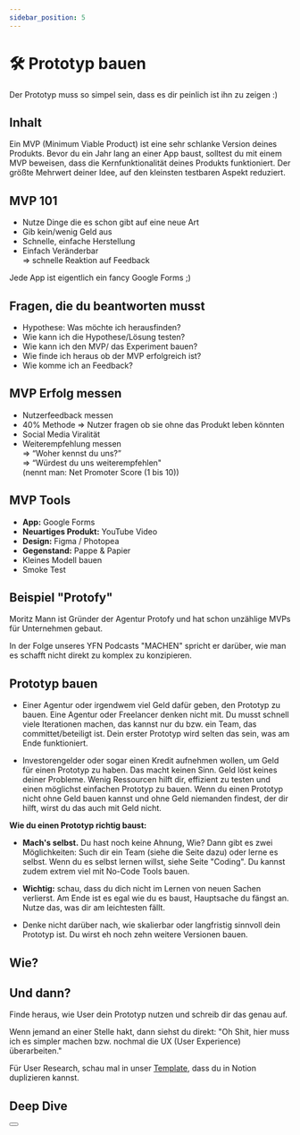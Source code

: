 ```yaml
---
sidebar_position: 5
---
```


# 🛠️ Prototyp bauen

<Admonition icon="🫣">
  Der Prototyp muss so simpel sein, dass es dir peinlich ist ihn zu zeigen :)
</Admonition>

## Inhalt

Ein MVP (Minimum Viable Product) ist eine sehr schlanke Version deines Produkts. Bevor du ein Jahr lang an einer App baust, solltest du mit einem MVP beweisen, dass die Kernfunktionalität deines Produkts funktioniert. Der größte Mehrwert deiner Idee, auf den kleinsten testbaren Aspekt reduziert.

<YouTube videoId="1hHMwLxN6EM" />

## MVP 101

- Nutze Dinge die es schon gibt auf eine neue Art
- Gib kein/wenig Geld aus
- Schnelle, einfache Herstellung
- Einfach Veränderbar\
  => schnelle Reaktion auf Feedback

Jede App ist eigentlich ein fancy Google Forms ;)

## Fragen, die du beantworten musst

- Hypothese: Was möchte ich herausfinden?
- Wie kann ich die Hypothese/Lösung testen?
- Wie kann ich den MVP/ das Experiment bauen?
- Wie finde ich heraus ob der MVP erfolgreich ist?
- Wie komme ich an Feedback?

## MVP Erfolg messen

- Nutzerfeedback messen
- 40% Methode => Nutzer fragen ob sie ohne das Produkt leben könnten
- Social Media Viralität
- Weiterempfehlung messen\
  => “Woher kennst du uns?”\
  => “Würdest du uns weiterempfehlen"\
  (nennt man: Net Promoter Score (1 bis 10))

## MVP Tools

- **App:** Google Forms
- **Neuartiges Produkt:** YouTube Video
- **Design:** Figma / Photopea
- **Gegenstand:** Pappe & Papier
- Kleines Modell bauen
- Smoke Test

## Beispiel "Protofy"

Moritz Mann ist Gründer der Agentur Protofy und hat schon unzählige MVPs für Unternehmen gebaut.

In der Folge unseres YFN Podcasts "MACHEN" spricht er darüber, wie man es schafft nicht direkt zu komplex zu konzipieren.

<Spotify source="https://open.spotify.com/episode/7eTXfhDadAouUmTnpKAJeL" />

## Prototyp bauen

- Einer Agentur oder irgendwem viel Geld dafür geben, den Prototyp zu bauen. Eine Agentur oder Freelancer denken nicht mit. Du musst schnell viele Iterationen machen, das kannst nur du bzw. ein Team, das committet/beteiligt ist. Dein erster Prototyp wird selten das sein, was am Ende funktioniert.

- Investorengelder oder sogar einen Kredit aufnehmen wollen, um Geld für einen Prototyp zu haben. Das macht keinen Sinn. Geld löst keines deiner Probleme. Wenig Ressourcen hilft dir, effizient zu testen und einen möglichst einfachen Prototyp zu bauen. Wenn du einen Prototyp nicht ohne Geld bauen kannst und ohne Geld niemanden findest, der dir hilft, wirst du das auch mit Geld nicht.

**Wie du einen Prototyp richtig baust:**

- **Mach's selbst.** Du hast noch keine Ahnung, Wie? Dann gibt es zwei Möglichkeiten: Such dir ein Team (siehe die Seite dazu) oder lerne es selbst. Wenn du es selbst lernen willst, siehe Seite "Coding". Du kannst zudem extrem viel mit No-Code Tools bauen.

- **Wichtig:** schau, dass du dich nicht im Lernen von neuen Sachen verlierst. Am Ende ist es egal wie du es baust, Hauptsache du fängst an. Nutze das, was dir am leichtesten fällt.

- Denke nicht darüber nach, wie skalierbar oder langfristig sinnvoll dein Prototyp ist. Du wirst eh noch zehn weitere Versionen bauen.

## Wie?

<Tooltipp
  toolName="Figma"
  toolDescription='Wenn du Lust hast, designen zu können, schau dir Figma an. Damit kannst du auch klickbare Prototypen bauen, vor die du Nutzer setzen kannst. So kannst du testen, ob Leute verstehen, was sie in deiner Software machen sollen, bevor du sie baust.
PS: schau, dass du alles mit "AutoLayout" baust und Frames statt Gruppen oder Rechtecken verwendest. Aber step by step. Frag einfach bei jeder Kleinigkeit ChatGPT, um besser zu werden.'
  toolSource="https://www.figma.com/"
  tutorialSource="https://www.youtube.com/watch?v=FTFaQWZBqQ8"
  buttonText="Figma öffnen"
/>

## Und dann?

Finde heraus, wie User dein Prototyp nutzen und schreib dir das genau auf.

Wenn jemand an einer Stelle hakt, dann siehst du direkt: "Oh Shit, hier muss ich es simpler machen bzw. nochmal die UX (User Experience) überarbeiten."

Für User Research, schau mal in unser [Template](https://www.notion.so/a48e79b96ed242e49a33b04a8453e4c3?pvs=21), dass du in Notion duplizieren kannst.

## Deep Dive

<TwoColumns>
  <YouTube videoId="II-6dDzc-80" />
</TwoColumns>

<Button text />
